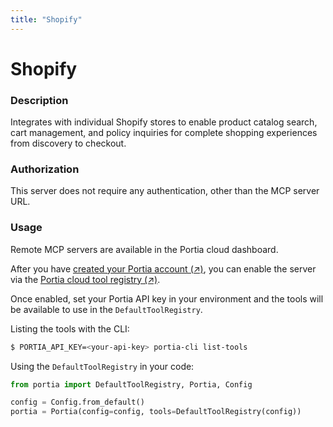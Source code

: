 ```yaml
---
title: "Shopify"
---
```

<!-- WARNING: This file is auto-generated by generate_tool_docs.py. Do not edit manually. -->


# Shopify

### Description

Integrates with individual Shopify stores to enable product catalog search, cart management, and policy inquiries for complete shopping experiences from discovery to checkout.

### Authorization

This server does not require any authentication, other than the MCP server URL.

### Usage

Remote MCP servers are available in the Portia cloud dashboard.

After you have [created your Portia account (↗)](/setup-account), you can enable the server via the [Portia cloud tool registry (↗)](/cloud-tool-registry).

Once enabled, set your Portia API key in your environment and the tools will be available to use in the `DefaultToolRegistry`.

Listing the tools with the CLI:
```bash
$ PORTIA_API_KEY=<your-api-key> portia-cli list-tools
```

Using the `DefaultToolRegistry` in your code:
```python
from portia import DefaultToolRegistry, Portia, Config

config = Config.from_default()
portia = Portia(config=config, tools=DefaultToolRegistry(config))
```

